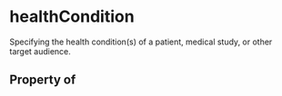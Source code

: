 # healthCondition

Specifying the health condition(s) of a patient, medical study, or other target audience.

## Property of



